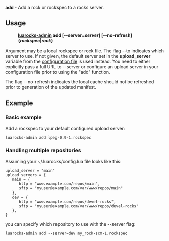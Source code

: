 '''add''' - Add a rock or rockspec to a rocks server.

== Usage ==

:'''[[luarocks-admin]] add <nowiki>[</nowiki>--server=''server''<nowiki>]</nowiki> <nowiki>[</nowiki>--no-refresh<nowiki>]</nowiki> {''rockspec''|''rock''}'''

Argument may be a local rockspec or rock file. The flag --to indicates which server to use. If not given, the default server set in the '''upload_server''' variable from the [[Config file format|configuration file]] is used instead. You need to either explicitly pass a full URL to --server or configure an upload server in your configuration file prior to using the "add" function.

The flag --no-refresh indicates the local cache should not be refreshed prior to generation of the updated manifest.

== Example ==

=== Basic example ===

Add a rockspec to your default configured upload server:

 luarocks-admin add lpeg-0.9-1.rockspec

=== Handling multiple repositories ===

Assuming your ~/.luarocks/config.lua file looks like this:

 upload_server = "main"
 upload_servers = {
    main = {
       http = "www.example.com/repos/main",
       sftp = "myuser@example.com/var/www/repos/main"
    },
    dev = {
       http = "www.example.com/repos/devel-rocks",
       sftp = "myuser@example.com/var/www/repos/devel-rocks"
    },
 }

you can specify which repository to use with the --server flag:

 luarocks-admin add --server=dev my_rock-scm-1.rockspec

